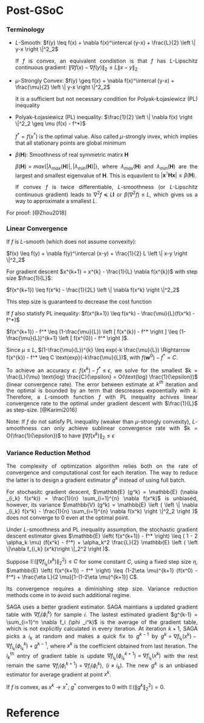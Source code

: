 # Post-GSoC {-}
### Terminology {-} 

* $L$-Smooth: $f(y) \leq f(x) + \nabla f(x)^\intercal (y-x) + \frac{L}{2} \left \| y-x \right \|^2_2$
<p style="text-align:justify;">
If $f$ is convex, an equivalent condistion is that $f$ has $L$-Lipschitz continuous gradient: $\left \| \nabla f(x) - \nabla f(y) \right \|_2 \leq L \left \| x - y \right \|_2$
</p>

* $\mu$-Strongly Convex: $f(y) \geq f(x) + \nabla f(x)^\intercal (y-x) + \frac{\mu}{2} \left \| y-x \right \|^2_2$
<p style="text-align:justify;">
It is a sufficient but not necessary condition for Polyak-Łojasiewicz (PL) inequality
</p>

* Polyak-Łojasiewicz (PL) inequality: $\frac{1}{2} \left \| \nabla f(x) \right \|^2_2 \geq \mu (f(x) - f^*)$
<p style="text-align:justify;">
$f^* = f(x^*)$ is the optimal value. Also called $\mu$-strongly invex, which implies that all stationary points are global minimum
</p>

* $\beta (\mathbf{H})$: Smoothness of real symmetric matirx $\mathbf{H}$
<p style="text-align:justify;">
$\beta (\mathbf{H}) = max \{ |\lambda_{max}(\mathbf{H})|, |\lambda_{min}(\mathbf{H})| \}$, where $\lambda_{max}(\mathbf{H})$ and $\lambda_{min}(\mathbf{H})$ are the largest and smallest eigenvalue of $\mathbf{H}$. This is equavilent to $\left | \mathbf{x}^\intercal \mathbf{H} \mathbf{x} \right | \leq \beta (\mathbf{H})$.</p>
<p style="text-align:justify;"> If convex $f$ is twice differentiable, $L$-smoothness (or $L$-Lipschitz continuous gradient) leads to $\nabla^2 f \preceq L \mathbf{I}$ or $\beta (\nabla^2 f) \leq L$, which gives us a way to approximate a smallest $L$.
</p>

For proof: [@Zhou2018]

### Linear Convergence {-}

If $f$ is $L$-smooth (which does not assume convexity):

$f(x) \leq f(y) + \nabla f(y)^\intercal (x-y) + \frac{1}{2} L \left \| x-y \right \|^2_2$

For gradient descent $x^{k+1} = x^{k} - \frac{1}{L} \nabla f(x^{k})$ with step size $\frac{1}{L}$:

$f(x^{k+1}) \leq f(x^k) - \frac{1}{2L} \left \| \nabla f(x^k) \right \|^2_2$

This step size is guaranteed to decrease the cost function

If $f$ also statisfy PL inequality:
$f(x^{k+1}) \leq f(x^k) - \frac{\mu}{L}(f(x^k) - f^*)$

$f(x^{k+1}) - f^* \leq (1-\frac{\mu}{L}) \left [ f(x^{k}) - f^* \right ] \leq (1-\frac{\mu}{L})^{k+1} \left [ f(x^{0}) - f^* \right ]$.

Since $\mu \leq L$, $(1-\frac{\mu}{L})^{k} \leq exp(-k \frac{\mu}{L}) \Rightarrow f(x^{k}) - f^* \leq C \text{exp}(-k\frac{\mu}{L})$, with $f(\mathbf{w}^{0}) - f^* = C$.

<p style="text-align:justify;">
To achieve an accuracy $\epsilon$: $f(x^k)-f^* \leq \epsilon$, we solve for the smallest $k = \frac{L}{\mu} \text{log} \frac{C}{\epsilon} = O(\text{log} \frac{1}{\epsilon})$ (linear convergence rate). The error between estimate at $k^{th}$ iteration and the optimal is bounded by an term that descreases expoentially with $k$. Therefore, a $L$-smooth function $f$ with PL inequality achives linear convergence rate to the optimal under gradient descent with $\frac{1}{L}$ as step-size. [@Karimi2016]</p>

<p style="text-align:justify;">
Note: If $f$ do not satisfy PL inequality (weaker than $\mu$-strongly convexity), $L$-smoothness can only achieve sublinear convergence rate with $k = O(\frac{1}{\epsilon})$ to have $\left \| \nabla f(x^k) \right \|_2 \leq \epsilon$
</p>

### Variance Reduction Method{-}
<p style="text-align:justify;">
The complexity of optimization algorithm relies both on the rate of convergence and computational cost for each iteration. The way to reduce the latter is to design a gradient estimator $g^k$ instead of using full batch.</p>

<p style="text-align:justify;">
For stochasitc gradient descent, $\mathbb{E} (g^k) = \mathbb{E} (\nabla _{i_k} f(x^k)) = \frac{1}{n} \sum_{i=1}^{n} \nabla f(x^k)$ is unbiased, however, its variance $\mathbb{V} (g^k) = \mathbb{E} \left ( \left \| \nabla _{i_k} f(x^k) -  \frac{1}{n} \sum_{i=1}^{n} \nabla f(x^k) \right \|^2_2  \right )$ does not converge to 0 even at the optimal point.</p> 

<p style="text-align:justify;">
Under $L$-smoothness and PL inequality assumption, the stochastic gradient descent estimator gives 
$\mathbb{E} \left( f(x^{k+1}) - f^* \right) \leq ( 1 - 2 \alpha_k \mu) (f(x^k) - f^*) + \alpha_k^2 \frac{L}{2} \mathbb{E} \left ( \left \|\nabla f_{i_k} (x^k)\right \|_2^2 \right )$.</p> 

<p style="text-align:justify;">
Suppose $\mathbb{E} \left ( \left \|\nabla f_{i_k} (x^k)\right \|_2^2 \right ) \leq C$ for some constant $C$, using a fixed step size $\eta$, $\mathbb{E} \left( f(x^{k+1}) - f^* \right) \leq (1-2\eta \mu)^{k+1} (f(x^0) - f^*) + \frac{\eta L}{2 \mu}[1-(1-2\eta \mu)^{k+1}] C$.</p>

<p style="text-align:justify;">
Its convergence requires a diminishing step size. Variance reduction methods come in to avoid such additional regime.</p>

<p style="text-align:justify;">
SAGA uses a better gradient estimator. SAGA maintians a updated gradient table with $\nabla f_i(\phi_i^k)$ for sample $i$. The lastest estimated gradient $g^{k-1} = \sum_{i=1}^n \nabla f_i (\phi _i^k)$ is the average of the gradient table, which is not explicitly calculated in every iteration. At iteration $k+1$, SAGA picks a $i_k$ at random and makes a quick fix to $g^{k-1}$ by $g^k = \nabla f _{i_k}(x^k) - \nabla  f_{i_k}(\phi _{i_k}^k) + g^{k-1}$, where $x^k$ is the coefficient obtained from last iteration. The $i_k^{\text{th}}$ entry of gradient table is update $\nabla f_{i_k}(\phi _{i_k}^{k+1}) = \nabla f _{i_k}(x^k)$ with the rest remain the same $\nabla f_{i}(\phi _{i}^{k+1}) = \nabla f_{i}(\phi _{i}^{k})$, $(i \neq i_k)$. The new $g^k$ is an unbiased estimator for average gradient at point $x^k$.</p>

<p style="text-align:justify;">
If $f$ is convex, as $x^k \rightarrow x^*$, $g^*$ converges to 0 with $\mathbb{E} (\left \| g^k \right \|_2^2) = 0$.</p>

# Reference